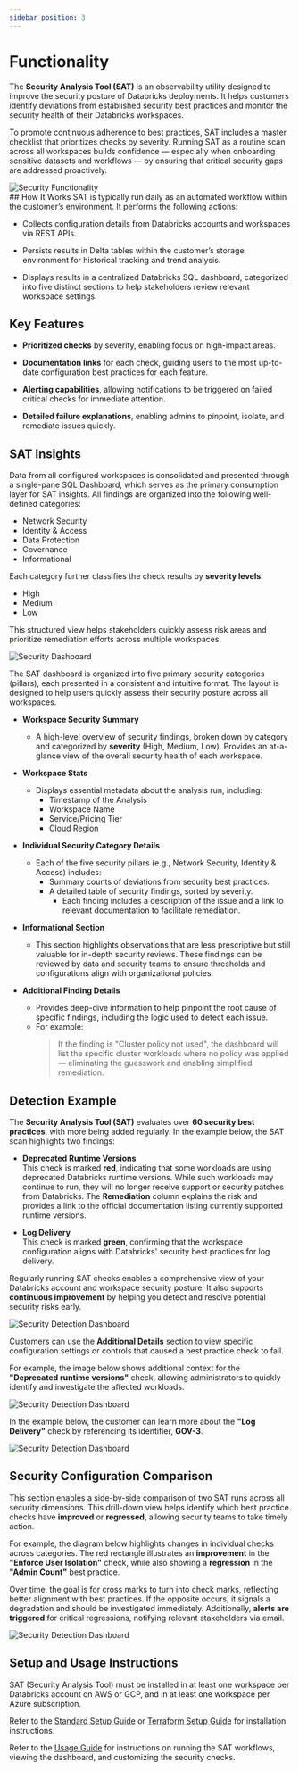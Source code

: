 ```yaml
---
sidebar_position: 3
---
```


# Functionality

The **Security Analysis Tool (SAT)** is an observability utility designed to improve the security posture of Databricks deployments. It helps customers identify deviations from established security best practices and monitor the security health of their Databricks workspaces. 

To promote continuous adherence to best practices, SAT includes a master checklist that prioritizes checks by severity. Running SAT as a routine scan across all workspaces builds confidence — especially when onboarding sensitive datasets and workflows — by ensuring that critical security gaps are addressed proactively.



<div className='bg-gray-100 p-4 rounded-lg mb-6'>
  <img src={useBaseUrl('/img/sat_functionality.png')} alt="Security Functionality" />
</div>
## How It Works
SAT is typically run daily as an automated workflow within the customer’s environment. It performs the following actions:

* Collects configuration details from Databricks accounts and workspaces via REST APIs.

* Persists results in Delta tables within the customer’s storage environment for historical tracking and trend analysis.

* Displays results in a centralized Databricks SQL dashboard, categorized into five distinct sections to help stakeholders review relevant workspace settings.

## Key Features
* **Prioritized checks** by severity, enabling focus on high-impact areas. 

* **Documentation links** for each check, guiding users to the most up-to-date configuration best practices for each feature.

* **Alerting capabilities**, allowing notifications to be triggered on failed critical checks for immediate attention.

* **Detailed failure explanations**, enabling admins to pinpoint, isolate, and remediate issues quickly.

## SAT Insights

Data from all configured workspaces is consolidated and presented through a single-pane SQL Dashboard, which serves as the primary consumption layer for SAT insights. All findings are organized into the following well-defined categories:
* Network Security
* Identity & Access
* Data Protection 
* Governance  
* Informational 

Each category further classifies the check results by **severity levels**: 
* High
* Medium 
* Low

This structured view helps stakeholders quickly assess risk areas and prioritize remediation efforts across multiple workspaces.
<div className='bg-gray-100 p-4 rounded-lg mb-6'>
 <img src={useBaseUrl('/img/sat_dashboard_partial.png')} alt="Security Dashboard" />
</div>


The SAT dashboard is organized into five primary security categories (pillars), each presented in a consistent and intuitive format. The layout is designed to help users quickly assess their security posture across all workspaces.

- **Workspace Security Summary**
    * A high-level overview of security findings, broken down by category and categorized by **severity** (High, Medium, Low). Provides an at-a-glance view of the overall security health of each workspace.

- **Workspace Stats**
    * Displays essential metadata about the analysis run, including:
        * Timestamp of the Analysis
        * Workspace Name
        * Service/Pricing Tier
        * Cloud Region

- **Individual Security Category Details**
    * Each of the five security pillars (e.g., Network Security, Identity & Access) includes:
      * Summary counts of deviations from security best practices.
      * A detailed table of security findings, sorted by severity.
        * Each finding includes a description of the issue and a link to relevant documentation to facilitate remediation.

- **Informational Section**
    * This section highlights observations that are less prescriptive but still valuable for in-depth security reviews. These findings can be reviewed by data and security teams to ensure thresholds and configurations align with organizational policies.

- **Additional Finding Details**
    * Provides deep-dive information to help pinpoint the root cause of specific findings, including the logic used to detect each issue.
    * For example: 
        >If the finding is "Cluster policy not used", the dashboard will list the specific cluster workloads where no policy was applied — eliminating the guesswork and enabling simplified remediation.
    
## Detection Example

The **Security Analysis Tool (SAT)** evaluates over **60 security best practices**, with more being added regularly. In the example below, the SAT scan highlights two findings:

- **Deprecated Runtime Versions**  
  This check is marked **red**, indicating that some workloads are using deprecated Databricks runtime versions. While such workloads may continue to run, they will no longer receive support or security patches from Databricks. The **Remediation** column explains the risk and provides a link to the official documentation listing currently supported runtime versions.

- **Log Delivery**  
  This check is marked **green**, confirming that the workspace configuration aligns with Databricks' security best practices for log delivery.

Regularly running SAT checks enables a comprehensive view of your Databricks account and workspace security posture. It also supports **continuous improvement** by helping you detect and resolve potential security risks early.


<div className='bg-gray-100 p-4 rounded-lg mb-6'>
 <img src={useBaseUrl('/img/sat_detection_partial.png')} alt="Security Detection Dashboard" />
</div>

Customers can use the **Additional Details** section to view specific configuration settings or controls that caused a best practice check to fail.

For example, the image below shows additional context for the **"Deprecated runtime versions"** check, allowing administrators to quickly identify and investigate the affected workloads.


<div className='bg-gray-100 p-4 rounded-lg mb-6'>
 <img src={useBaseUrl('/img/additional_details_1.png')} alt="Security Detection Dashboard" />
</div>

In the example below, the customer can learn more about the **"Log Delivery"** check by referencing its identifier, **GOV-3**.


<div className='bg-gray-100 p-4 rounded-lg mb-6'>
 <img src={useBaseUrl('/img/additional_details_2.png')} alt="Security Detection Dashboard" />
</div>




## Security Configuration Comparison
This section enables a side-by-side comparison of two SAT runs across all security dimensions. This drill-down view helps identify which best practice checks have **improved** or **regressed**, allowing security teams to take timely action.

For example, the diagram below highlights changes in individual checks across categories. The red rectangle illustrates an **improvement** in the **"Enforce User Isolation"** check, while also showing a **regression** in the **"Admin Count"** best practice.

Over time, the goal is for cross marks to turn into check marks, reflecting better alignment with best practices. If the opposite occurs, it signals a degradation and should be investigated immediately. Additionally, **alerts are triggered** for critical regressions, notifying relevant stakeholders via email.


<div className='bg-gray-100 p-4 rounded-lg mb-6'>
 <img src={useBaseUrl('/img/security_config_comparison.png')} alt="Security Detection Dashboard" />
</div>



## Setup and Usage Instructions

<Admonition type="note" title="Note">
SAT (Security Analysis Tool) must be installed in at least one workspace per Databricks account on AWS or GCP, and in at least one workspace per Azure subscription.
</Admonition>

Refer to the [Standard Setup Guide](./installation/standard/index.mdx) or [Terraform Setup Guide](./installation/terraform/index.mdx) for installation instructions.

Refer to the [Usage Guide](./usage.mdx) for instructions on running the SAT workflows, viewing the dashboard, and customizing the security checks.




<!--
## Frequently Asked Questions
Refer this document for [Frequently Asked Questions (FAQs) and Troubleshooting Guide](./docs/setup/faqs_and_troubleshooting.md)
-->

